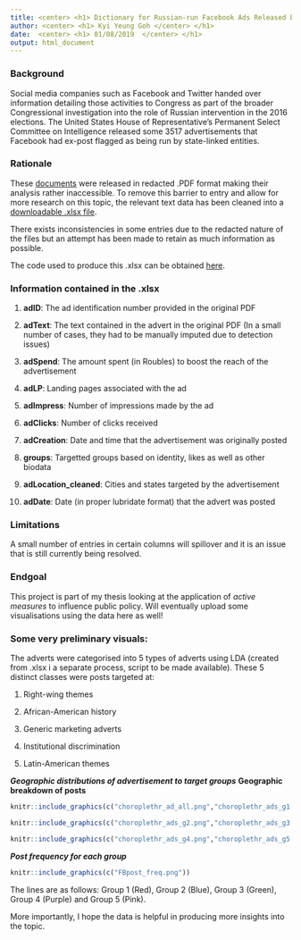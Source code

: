 ```yaml
---
title: <center> <h1> Dictionary for Russian-run Facebook Ads Released by the United States House of Representative's Permanent Select Committee on Intelligence  </center> </h1>
author: <center> <h1> Kyi Yeung Goh </center> </h1>
date:  <center> <h1> 01/08/2019  </center> </h1>
output: html_document
---
```


### Background

Social media companies such as Facebook and Twitter handed over information detailing those activities to Congress as part of the broader Congressional investigation into the role of Russian intervention in the 2016 elections. The United States House of Representative's Permanent Select Committee on Intelligence released some 3517 advertisements that Facebook had ex-post flagged as being run by state-linked entities.  

### Rationale 

These [documents](https://intelligence.house.gov/social-media-content/social-media-advertisements.htm) were released in redacted .PDF format making their analysis rather inaccessible. To remove this barrier to entry and allow for more research on this topic, the relevant text data has been cleaned into a [downloadable .xlsx file](). 

There exists inconsistencies in some entries due to the redacted nature of the files but an attempt has been made to retain as much information as possible. 

The code used to produce this .xlsx can be obtained [here]().

### Information contained in the .xlsx

1. **adID**: The ad identification number provided in the original PDF

2. **adText**: The text contained in the advert in the original PDF (In a small number of cases, they had to be manually imputed due to detection issues)

3. **adSpend**: The amount spent (in Roubles) to boost the reach of the advertisement

4. **adLP**: Landing pages associated with the ad

5. **adImpress**: Number of impressions made by the ad

6. **adClicks**: Number of clicks received 

7. **adCreation**: Date and time that the advertisement was originally posted

8. **groups**: Targetted groups based on identity, likes as well as other biodata

9. **adLocation_cleaned**: Cities and states targeted by the advertisement

10. **adDate**: Date (in proper lubridate format) that the advert was posted

### Limitations

A small number of entries in certain columns will spillover and it is an issue that is still currently being resolved. 

### Endgoal

This project is part of my thesis looking at the application of *active measures* to influence public policy. Will eventually upload some visualisations using the data here as well! 

### Some very preliminary visuals: 
The adverts were categorised into 5 types of adverts using LDA (created from .xlsx i a separate process, script to be made available). These 5 distinct classes were posts targeted at:

1. Right-wing themes

2. African-American history

3. Generic marketing adverts

4. Institutional discrimination

5. Latin-American themes

**_Geographic distributions of advertisement to target groups_**
**Geographic breakdown of posts **
```r
knitr::include_graphics(c("choroplethr_ad_all.png","choroplethr_ads_g1.png"))
```

```r
knitr::include_graphics(c("choroplethr_ads_g2.png","choroplethr_ads_g3.png"))
```

```r
knitr::include_graphics(c("choroplethr_ads_g4.png","choroplethr_ads_g5.png"))
```

**_Post frequency for each group_**
```r
knitr::include_graphics(c("FBpost_freq.png"))
```


The lines are as follows: Group 1 (Red), Group 2 (Blue), Group 3 (Green), Group 4 (Purple) and Group 5 (Pink).

More importantly, I hope the data is helpful in producing more insights into the topic. 